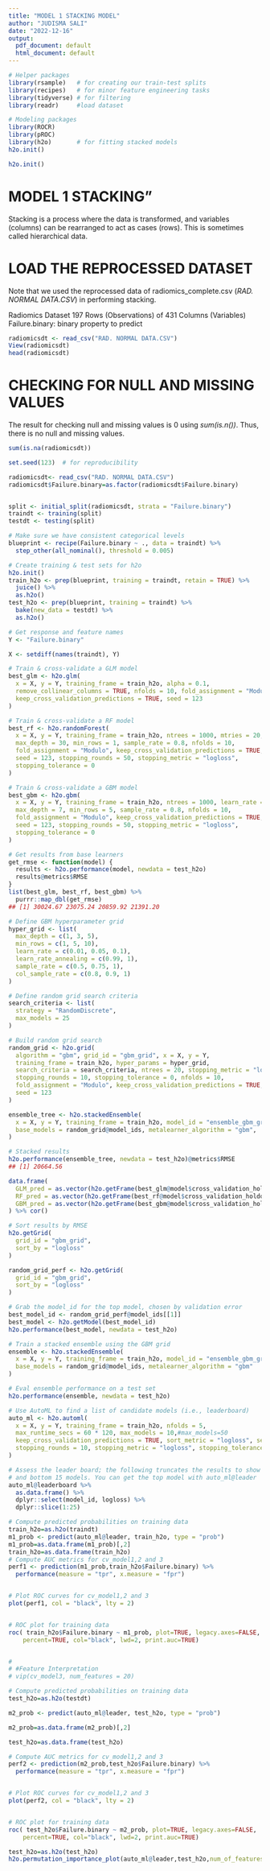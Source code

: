 ---
title: "MODEL 1 STACKING MODEL"
author: "JUDISMA SALI"
date: "2022-12-16"
output:
  pdf_document: default
  html_document: default
---

```{r}
# Helper packages
library(rsample)   # for creating our train-test splits
library(recipes)   # for minor feature engineering tasks
library(tidyverse) # for filtering 
library(readr)     #load dataset

# Modeling packages
library(ROCR)
library(pROC)
library(h2o)       # for fitting stacked models
h2o.init()
```
```{r}
h2o.init()
```

# MODEL 1 STACKING"

Stacking is a process where the data is transformed, and variables (columns) can be rearranged to act as cases (rows). This is sometimes called hierarchical data.


# LOAD THE REPROCESSED DATASET

Note that we used the reprocessed data of radiomics_complete.csv (*RAD. NORMAL DATA.CSV*) in performing stacking.

Radiomics Dataset 197 Rows (Observations) of 431 Columns (Variables)
Failure.binary: binary property to predict

```{r}
radiomicsdt <- read_csv("RAD. NORMAL DATA.CSV")
View(radiomicsdt)
head(radiomicsdt)
```

# CHECKING FOR NULL AND MISSING VALUES

 The result for checking null and missing values is 0 using *sum(is.n())*. Thus, there is no null and missing values.

```{r}
sum(is.na(radiomicsdt))
```


```{r}
set.seed(123)  # for reproducibility

radiomicsdt<- read_csv("RAD. NORMAL DATA.CSV")
radiomicsdt$Failure.binary=as.factor(radiomicsdt$Failure.binary)


split <- initial_split(radiomicsdt, strata = "Failure.binary")
traindt <- training(split)
testdt <- testing(split)
```


```{r}
# Make sure we have consistent categorical levels
blueprint <- recipe(Failure.binary ~ ., data = traindt) %>%
  step_other(all_nominal(), threshold = 0.005)

# Create training & test sets for h2o
h2o.init()
train_h2o <- prep(blueprint, training = traindt, retain = TRUE) %>%
  juice() %>%
  as.h2o()
test_h2o <- prep(blueprint, training = traindt) %>%
  bake(new_data = testdt) %>%
  as.h2o()

# Get response and feature names
Y <- "Failure.binary"
```


```{r}
X <- setdiff(names(traindt), Y)

# Train & cross-validate a GLM model
best_glm <- h2o.glm(
  x = X, y = Y, training_frame = train_h2o, alpha = 0.1,
  remove_collinear_columns = TRUE, nfolds = 10, fold_assignment = "Modulo",
  keep_cross_validation_predictions = TRUE, seed = 123
)
```


```{r}
# Train & cross-validate a RF model
best_rf <- h2o.randomForest(
  x = X, y = Y, training_frame = train_h2o, ntrees = 1000, mtries = 20,
  max_depth = 30, min_rows = 1, sample_rate = 0.8, nfolds = 10,
  fold_assignment = "Modulo", keep_cross_validation_predictions = TRUE,
  seed = 123, stopping_rounds = 50, stopping_metric = "logloss",
  stopping_tolerance = 0
)
```


```{r}
# Train & cross-validate a GBM model
best_gbm <- h2o.gbm(
  x = X, y = Y, training_frame = train_h2o, ntrees = 1000, learn_rate = 0.01,
  max_depth = 7, min_rows = 5, sample_rate = 0.8, nfolds = 10,
  fold_assignment = "Modulo", keep_cross_validation_predictions = TRUE,
  seed = 123, stopping_rounds = 50, stopping_metric = "logloss",
  stopping_tolerance = 0
)
```


```{r}
# Get results from base learners
get_rmse <- function(model) {
  results <- h2o.performance(model, newdata = test_h2o)
  results@metrics$RMSE
}
list(best_glm, best_rf, best_gbm) %>%
  purrr::map_dbl(get_rmse)
## [1] 30024.67 23075.24 20859.92 21391.20
```

```{r}
# Define GBM hyperparameter grid
hyper_grid <- list(
  max_depth = c(1, 3, 5),
  min_rows = c(1, 5, 10),
  learn_rate = c(0.01, 0.05, 0.1),
  learn_rate_annealing = c(0.99, 1),
  sample_rate = c(0.5, 0.75, 1),
  col_sample_rate = c(0.8, 0.9, 1)
)

# Define random grid search criteria
search_criteria <- list(
  strategy = "RandomDiscrete",
  max_models = 25
)
```


```{r}
# Build random grid search 
random_grid <- h2o.grid(
  algorithm = "gbm", grid_id = "gbm_grid", x = X, y = Y,
  training_frame = train_h2o, hyper_params = hyper_grid,
  search_criteria = search_criteria, ntrees = 20, stopping_metric = "logloss",     
  stopping_rounds = 10, stopping_tolerance = 0, nfolds = 10, 
  fold_assignment = "Modulo", keep_cross_validation_predictions = TRUE,
  seed = 123
)
```



```{r}
ensemble_tree <- h2o.stackedEnsemble(
  x = X, y = Y, training_frame = train_h2o, model_id = "ensemble_gbm_grid",
  base_models = random_grid@model_ids, metalearner_algorithm = "gbm",
)
```


```{r}
# Stacked results
h2o.performance(ensemble_tree, newdata = test_h2o)@metrics$RMSE
## [1] 20664.56

data.frame(
  GLM_pred = as.vector(h2o.getFrame(best_glm@model$cross_validation_holdout_predictions_frame_id$name))%>%as.numeric(),
  RF_pred = as.vector(h2o.getFrame(best_rf@model$cross_validation_holdout_predictions_frame_id$name))%>%as.numeric(),
  GBM_pred = as.vector(h2o.getFrame(best_gbm@model$cross_validation_holdout_predictions_frame_id$name))%>%as.numeric()
) %>% cor()
```


```{r}
# Sort results by RMSE
h2o.getGrid(
  grid_id = "gbm_grid", 
  sort_by = "logloss"
)

random_grid_perf <- h2o.getGrid(
  grid_id = "gbm_grid", 
  sort_by = "logloss"
)
```


```{r}
# Grab the model_id for the top model, chosen by validation error
best_model_id <- random_grid_perf@model_ids[[1]]
best_model <- h2o.getModel(best_model_id)
h2o.performance(best_model, newdata = test_h2o)
```


```{r}
# Train a stacked ensemble using the GBM grid
ensemble <- h2o.stackedEnsemble(
  x = X, y = Y, training_frame = train_h2o, model_id = "ensemble_gbm_grid",
  base_models = random_grid@model_ids, metalearner_algorithm = "gbm"
)
```


```{r}
# Eval ensemble performance on a test set
h2o.performance(ensemble, newdata = test_h2o)
```


```{r}
# Use AutoML to find a list of candidate models (i.e., leaderboard)
auto_ml <- h2o.automl(
  x = X, y = Y, training_frame = train_h2o, nfolds = 5, 
  max_runtime_secs = 60 * 120, max_models = 10,#max_models=50
  keep_cross_validation_predictions = TRUE, sort_metric = "logloss", seed = 123,
  stopping_rounds = 10, stopping_metric = "logloss", stopping_tolerance = 0
)
```


```{r}
# Assess the leader board; the following truncates the results to show the top 
# and bottom 15 models. You can get the top model with auto_ml@leader
auto_ml@leaderboard %>% 
  as.data.frame() %>%
  dplyr::select(model_id, logloss) %>%
  dplyr::slice(1:25)

```


```{r}
# Compute predicted probabilities on training data
train_h2o=as.h2o(traindt)
m1_prob <- predict(auto_ml@leader, train_h2o, type = "prob")
m1_prob=as.data.frame(m1_prob)[,2]
train_h2o=as.data.frame(train_h2o)
# Compute AUC metrics for cv_model1,2 and 3 
perf1 <- prediction(m1_prob,train_h2o$Failure.binary) %>%
  performance(measure = "tpr", x.measure = "fpr")


# Plot ROC curves for cv_model1,2 and 3 
plot(perf1, col = "black", lty = 2)


# ROC plot for training data
roc( train_h2o$Failure.binary ~ m1_prob, plot=TRUE, legacy.axes=FALSE, 
    percent=TRUE, col="black", lwd=2, print.auc=TRUE)


# 
# #Feature Interpretation
# vip(cv_model3, num_features = 20)

# Compute predicted probabilities on training data
test_h2o=as.h2o(testdt)

m2_prob <- predict(auto_ml@leader, test_h2o, type = "prob")

m2_prob=as.data.frame(m2_prob)[,2]

test_h2o=as.data.frame(test_h2o)

# Compute AUC metrics for cv_model1,2 and 3 
perf2 <- prediction(m2_prob,test_h2o$Failure.binary) %>%
  performance(measure = "tpr", x.measure = "fpr")


# Plot ROC curves for cv_model1,2 and 3 
plot(perf2, col = "black", lty = 2)


# ROC plot for training data
roc( test_h2o$Failure.binary ~ m2_prob, plot=TRUE, legacy.axes=FALSE, 
    percent=TRUE, col="black", lwd=2, print.auc=TRUE)

```

```{r}
test_h2o=as.h2o(test_h2o)
h2o.permutation_importance_plot(auto_ml@leader,test_h2o,num_of_features = 20)
```



